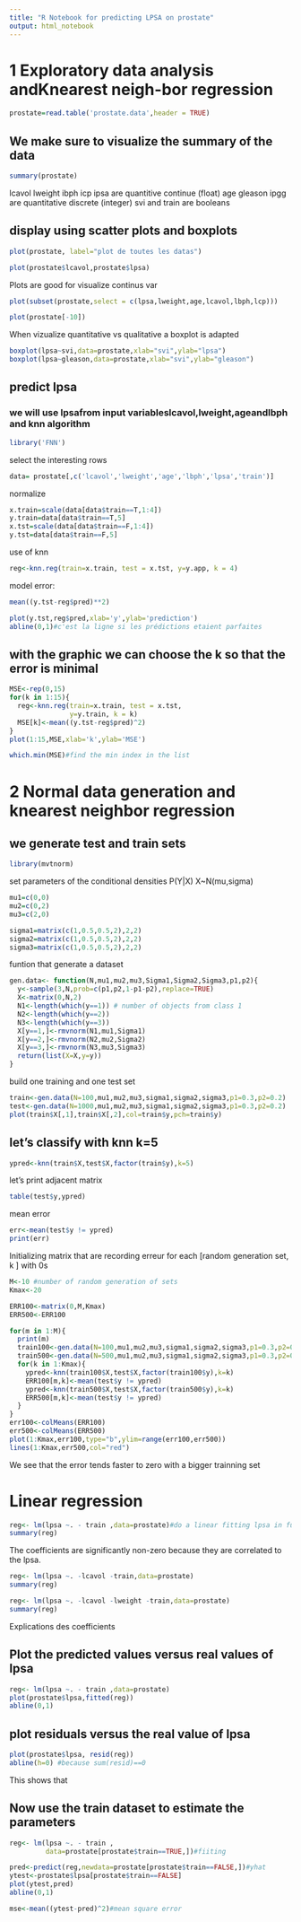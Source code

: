 ```yaml
---
title: "R Notebook for predicting LPSA on prostate"
output: html_notebook
---
```

# 1  Exploratory data analysis andKnearest neigh-bor regression

```r
prostate=read.table('prostate.data',header = TRUE)
```
## We make sure to visualize the summary of the data

```r
summary(prostate)
```
lcavol lweight ibph icp ipsa are quantitive continue (float)
age gleason ipgg are quantitative discrete (integer)
svi and train are booleans

## display using scatter plots and boxplots

```r
plot(prostate, label="plot de toutes les datas")
```
```r
plot(prostate$lcavol,prostate$lpsa)
```
Plots are good for visualize continus var
```r
plot(subset(prostate,select = c(lpsa,lweight,age,lcavol,lbph,lcp)))

```
```r
plot(prostate[-10])
```

When vizualize quantitative vs qualitative a boxplot is adapted
```r
boxplot(lpsa~svi,data=prostate,xlab="svi",ylab="lpsa")
boxplot(lpsa~gleason,data=prostate,xlab="svi",ylab="gleason")
```
##  predict lpsa 
### we will use lpsafrom input variableslcavol,lweight,ageandlbph and knn algorithm


```r
library('FNN')
```

select the interesting rows
```r
data= prostate[,c('lcavol','lweight','age','lbph','lpsa','train')]
```

normalize
```r
x.train=scale(data[data$train==T,1:4])
y.train=data[data$train==T,5]
x.tst=scale(data[data$train==F,1:4])
y.tst=data[data$train==F,5]
```

use of knn
```r
reg<-knn.reg(train=x.train, test = x.tst, y=y.app, k = 4)
```

model error:
```r
mean((y.tst-reg$pred)**2)
```
```r
plot(y.tst,reg$pred,xlab='y',ylab='prediction')
abline(0,1)#c'est la ligne si les prédictions etaient parfaites
```
## with the graphic we can choose the k so that the error is minimal

```r
MSE<-rep(0,15)
for(k in 1:15){
  reg<-knn.reg(train=x.train, test = x.tst, 
               y=y.train, k = k)
  MSE[k]<-mean((y.tst-reg$pred)^2)
}
plot(1:15,MSE,xlab='k',ylab='MSE')  
```
```r
which.min(MSE)#find the min index in the list
```

# 2 Normal data generation and knearest neighbor regression

## we generate test and train sets
```r
library(mvtnorm)
```
set parameters of the conditional densities P(Y|X) X~N(mu,sigma)
```r
mu1=c(0,0)
mu2=c(0,2)
mu3=c(2,0)
```

```r
sigma1=matrix(c(1,0.5,0.5,2),2,2)
sigma2=matrix(c(1,0.5,0.5,2),2,2)
sigma3=matrix(c(1,0.5,0.5,2),2,2)
```
funtion that generate a dataset
```r
gen.data<- function(N,mu1,mu2,mu3,Sigma1,Sigma2,Sigma3,p1,p2){
  y<-sample(3,N,prob=c(p1,p2,1-p1-p2),replace=TRUE)
  X<-matrix(0,N,2)
  N1<-length(which(y==1)) # number of objects from class 1
  N2<-length(which(y==2))
  N3<-length(which(y==3))
  X[y==1,]<-rmvnorm(N1,mu1,Sigma1)
  X[y==2,]<-rmvnorm(N2,mu2,Sigma2)
  X[y==3,]<-rmvnorm(N3,mu3,Sigma3)
  return(list(X=X,y=y))
}
```
build one training and one test set

```r
train<-gen.data(N=100,mu1,mu2,mu3,sigma1,sigma2,sigma3,p1=0.3,p2=0.2)
test<-gen.data(N=1000,mu1,mu2,mu3,sigma1,sigma2,sigma3,p1=0.3,p2=0.2)
plot(train$X[,1],train$X[,2],col=train$y,pch=train$y)
```
## let's classify with knn k=5
```r
ypred<-knn(train$X,test$X,factor(train$y),k=5)
```
let's print adjacent matrix
```r
table(test$y,ypred)
```
mean error
```r
err<-mean(test$y != ypred)
print(err)
```
Initializing matrix that are recording erreur for each [random generation set, k ] with 0s
```r
M<-10 #number of random generation of sets
Kmax<-20 

ERR100<-matrix(0,M,Kmax)
ERR500<-ERR100
```
```r
for(m in 1:M){
  print(m)
  train100<-gen.data(N=100,mu1,mu2,mu3,sigma1,sigma2,sigma3,p1=0.3,p2=0.2)
  train500<-gen.data(N=500,mu1,mu2,mu3,sigma1,sigma2,sigma3,p1=0.3,p2=0.2)
  for(k in 1:Kmax){
    ypred<-knn(train100$X,test$X,factor(train100$y),k=k)
    ERR100[m,k]<-mean(test$y != ypred)
    ypred<-knn(train500$X,test$X,factor(train500$y),k=k)
    ERR500[m,k]<-mean(test$y != ypred)
  }
}
err100<-colMeans(ERR100)
err500<-colMeans(ERR500)
plot(1:Kmax,err100,type="b",ylim=range(err100,err500))
lines(1:Kmax,err500,col="red")
```

We see that the error tends faster to zero with a bigger trainning set

# Linear regression

```r
reg<- lm(lpsa ~. - train ,data=prostate)#do a linear fitting lpsa in function of all without taking into accont that this is a train data or not (which is random in fact)
summary(reg)
```
The coefficients are significantly non-zero because they are correlated to the lpsa.
```r
reg<- lm(lpsa ~. -lcavol -train,data=prostate)
summary(reg)
```
```r
reg<- lm(lpsa ~. -lcavol -lweight -train,data=prostate)
summary(reg)

```
Explications des coefficients

## Plot the predicted values versus real values of lpsa

```r
reg<- lm(lpsa ~. - train ,data=prostate)
plot(prostate$lpsa,fitted(reg))
abline(0,1)
```

## plot residuals versus the real value of lpsa
```r
plot(prostate$lpsa, resid(reg))
abline(h=0) #because sum(resid)==0
```
This shows that 

## Now use the train dataset to estimate the parameters
```r
reg<- lm(lpsa ~. - train ,
         data=prostate[prostate$train==TRUE,])#fiiting

pred<-predict(reg,newdata=prostate[prostate$train==FALSE,])#yhat
ytest<-prostate$lpsa[prostate$train==FALSE]
plot(ytest,pred)
abline(0,1)

mse<-mean((ytest-pred)^2)#mean square error 
```

